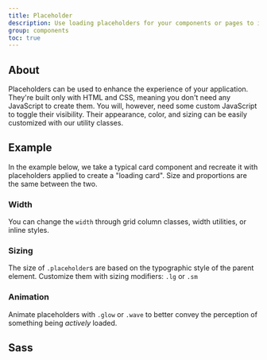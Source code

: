 ```yaml
---
title: Placeholder
description: Use loading placeholders for your components or pages to indicate something may still be loading.
group: components
toc: true
---
```

## About

Placeholders can be used to enhance the experience of your application. They're built only with HTML and CSS, meaning you don't need any JavaScript to create them. You will, however, need some custom JavaScript to toggle their visibility. Their appearance, color, and sizing can be easily customized with our utility classes.

## Example

In the example below, we take a typical card component and recreate it with placeholders applied to create a "loading card". Size and proportions are the same between the two.

<div class="placeholder" aria-hidden="true">
    <div class="row">
        <div class="col-4">
            <span class="el lg"></span>
        </div>
    </div>
    <span class="el"></span>
    <span class="el"></span>
    <span class="el"></span>
    <span class="el"></span>
    <span class="el"></span>
</div>

### Width

You can change the `width` through grid column classes, width utilities, or inline styles.

<div class="placeholder" aria-hidden="true">
    <span class="el"></span>
    <span class="el"></span>
    <span class="el" style="width: 25%;"></span>
</div>


### Sizing

The size of `.placeholder`s are based on the typographic style of the parent element. Customize them with sizing modifiers: `.lg` or `.sm`

<div class="placeholder" aria-hidden="true">
    <span class="el lg"></span>
    <span class="el"></span>
    <span class="el sm"></span>
</div>

### Animation

Animate placeholders with `.glow` or `.wave` to better convey the perception of something being _actively_ loaded.

<p class="placeholder glow">
    <span class="el"></span>
    <span class="el"></span>
    <span class="el"></span>
</p>

<p class="placeholder wave">
    <span class="el"></span>
    <span class="el"></span>
    <span class="el"></span>
</p>

## Sass
